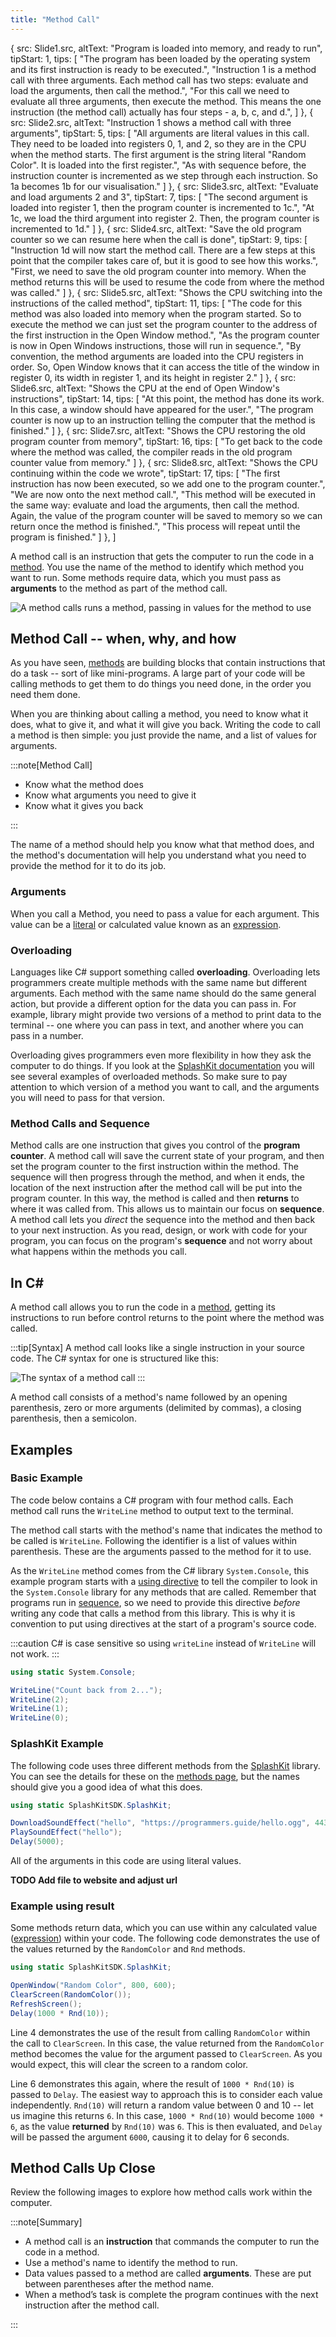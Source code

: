 ```yaml
---
title: "Method Call"
---
```


  {
    src: Slide1.src,
    altText: "Program is loaded into memory, and ready to run",
    tipStart: 1,
    tips: [
      "The program has been loaded by the operating system and its first instruction is ready to be executed.",
      "Instruction 1 is a method call with three arguments. Each method call has two steps: evaluate and load the arguments, then call the method.",
      "For this call we need to evaluate all three arguments, then execute the method. This means the one instruction (the method call) actually has four steps - a, b, c, and d.",
    ]
  },
  {
    src: Slide2.src,
    altText: "Instruction 1 shows a method call with three arguments",
    tipStart: 5,
    tips: [
      "All arguments are literal values in this call. They need to be loaded into registers 0, 1, and 2, so they are in the CPU when the method starts. The first argument is the string literal \"Random Color\". It is loaded into the first register.",
      "As with sequence before, the instruction counter is incremented as we step through each instruction. So 1a becomes 1b for our visualisation."
    ]
  },
  {
    src: Slide3.src,
    altText: "Evaluate and load arguments 2 and 3",
    tipStart: 7,
    tips: [
      "The second argument is loaded into register 1, then the program counter is incremented to 1c.",
      "At 1c, we load the third argument into register 2. Then, the program counter is incremented to 1d."
    ]
  },
  {
    src: Slide4.src,
    altText: "Save the old program counter so we can resume here when the call is done",
    tipStart: 9,
    tips: [
      "Instruction 1d will now start the method call. There are a few steps at this point that the compiler takes care of, but it is good to see how this works.",
      "First, we need to save the old program counter into memory. When the method returns this will be used to resume the code from where the method was called."
    ]
  },
  {
    src: Slide5.src,
    altText: "Shows the CPU switching into the instructions of the called method",
    tipStart: 11,
    tips: [
      "The code for this method was also loaded into memory when the program started. So to execute the method we can just set the program counter to the address of the first instruction in the Open Window method.",
      "As the program counter is now in Open Windows instructions, those will run in sequence.",
      "By convention, the method arguments are loaded into the CPU registers in order. So, Open Window knows that it can access the title of the window in register 0, its width in register 1, and its height in register 2."
    ]
  },
  {
    src: Slide6.src,
    altText: "Shows the CPU at the end of Open Window's instructions",
    tipStart: 14,
    tips: [
      "At this point, the method has done its work. In this case, a window should have appeared for the user.",
      "The program counter is now up to an instruction telling the computer that the method is finished."
    ]
  },
  {
    src: Slide7.src,
    altText: "Shows the CPU restoring the old program counter from memory",
    tipStart: 16,
    tips: [
      "To get back to the code where the method was called, the compiler reads in the old program counter value from memory."
    ]
  },
  {
    src: Slide8.src,
    altText: "Shows the CPU continuing within the code we wrote",
    tipStart: 17,
    tips: [
      "The first instruction has now been executed, so we add one to the program counter.",
      "We are now onto the next method call.",
      "This method will be executed in the same way: evaluate and load the arguments, then call the method. Again, the value of the program counter will be saved to memory so we can return once the method is finished.",
      "This process will repeat until the program is finished."
    ]
  },
]

A method call is an instruction that gets the computer to run the code in a [method](../02-method). You use the name of the method to identify which method you want to run. Some methods require data, which you must pass as **arguments** to the method as part of the method call.

![A method calls runs a method, passing in values for the method to use](./images/method-call-concept.png "A method calls runs a method, passing in values for the method to use")

## Method Call -- when, why, and how

As you have seen, [methods](../03-method) are building blocks that contain instructions that do a task -- sort of like mini-programs. A large part of your code will be calling methods to get them to do things you need done, in the order you need them done.

When you are thinking about calling a method, you need to know what it does, what to give it, and what it will give you back. Writing the code to call a method is then simple: you just provide the name, and a list of values for arguments.

:::note[Method Call]

- Know what the method does
- Know what arguments you need to give it
- Know what it gives you back

:::

The name of a method should help you know what that method does, and the method's documentation will help you understand what you need to provide the method for it to do its job.

### Arguments

When you call a Method, you need to pass a value for each argument. This value can be a [literal](../05-literal) or calculated value known as an [expression](../04-expression).

### Overloading

Languages like C# support something called **overloading**. Overloading lets programmers create multiple methods with the same name but different arguments. Each method with the same name should do the same general action, but provide a different option for the data you can pass in. For example, library might provide two versions of a method to print data to the terminal -- one where you can pass in text, and another where you can pass in a number.

Overloading gives programmers even more flexibility in how they ask the computer to do things. If you look at the [SplashKit documentation](https://splashkit.io/api/) you will see several examples of overloaded methods. So make sure to pay attention to which version of a method you want to call, and the arguments you will need to pass for that version.

### Method Calls and Sequence

Method calls are one instruction that gives you control of the **program counter**. A method call will save the current state of your program, and then set the program counter to the first instruction within the method. The sequence will then progress through the method, and when it ends, the location of the next instruction after the method call will be put into the program counter. In this way, the method is called and then **returns** to where it was called from. This allows us to maintain our focus on **sequence**. A method call lets you *direct* the sequence into the method and then back to your next instruction. As you read, design, or work with code for your program, you can focus on the program's **sequence** and not worry about what happens within the methods you call.

## In C#

A method call allows you to run the code in a [method](../02-method), getting its instructions to run before control returns to the point where the method was called.

:::tip[Syntax]
A method call looks like a single instruction in your source code.
The C# syntax for one is structured like this:

![The syntax of a method call](./images/method-call.png "The syntax of a method call")
:::

A method call consists of a method's name followed by an opening parenthesis, zero or more arguments (delimited by commas), a closing parenthesis, then a semicolon.

## Examples

### Basic Example

The code below contains a C# program with four method calls. Each method call runs the `WriteLine` method to output text to the terminal.

The method call starts with the method's name that indicates the method to be called is `WriteLine`.
Following the identifier is a list of values within parenthesis.
These are the arguments passed to the method for it to use.

As the `WriteLine` method comes from the C# library `System.Console`, this example program starts with a [using directive](../00-program/#in-c) to tell the compiler to look in the `System.Console` library for any methods that are called.
Remember that programs run in [sequence](../01-sequence.mdx), so we need to provide this directive *before* writing any code that calls a method from this library.
This is why it is convention to put using directives at the start of a program's source code.

:::caution
C# is case sensitive so using `writeLine` instead of `WriteLine` will not work.
:::

```csharp
using static System.Console;

WriteLine("Count back from 2...");
WriteLine(2);
WriteLine(1);
WriteLine(0);
```

### SplashKit Example

The following code uses three different methods from the [SplashKit](https://splashkit.io) library. You can see the details for these on the [methods page](../02-method#examples), but the names should give you a good idea of what this does.

```csharp
using static SplashKitSDK.SplashKit;

DownloadSoundEffect("hello", "https://programmers.guide/hello.ogg", 443);
PlaySoundEffect("hello");
Delay(5000);
```

All of the arguments in this code are using literal values.

**TODO Add file to website and adjust url**

### Example using result

Some methods return data, which you can use within any calculated value ([expression](../04-expression)) within your code. The following code demonstrates the use of the values returned by the `RandomColor` and `Rnd` methods.

```csharp
using static SplashKitSDK.SplashKit;

OpenWindow("Random Color", 800, 600);
ClearScreen(RandomColor());
RefreshScreen();
Delay(1000 * Rnd(10));
```

Line 4 demonstrates the use of the result from calling `RandomColor` within the call to `ClearScreen`. In this case, the value returned from the `RandomColor` method becomes the value for the argument passed to `ClearScreen`. As you would expect, this will clear the screen to a random color.

Line 6 demonstrates this again, where the result of `1000 * Rnd(10)` is passed to `Delay`. The easiest way to approach this is to consider each value independently. `Rnd(10)` will return a random value between 0 and 10 -- let us imagine this returns `6`. In this case, `1000 * Rnd(10)` would become `1000 * 6`, as the value **returned** by `Rnd(10)` was `6`. This is then evaluated, and `Delay` will be passed the argument `6000`, causing it to delay for 6 seconds.

## Method Calls Up Close

Review the following images to explore how method calls work within the computer.

<MySwiper client:only height="" images={sliderImages}></MySwiper>

:::note[Summary]

- A method call is an **instruction** that commands the computer to run the code in a method.
- Use a method's name to identify the method to run.
- Data values passed to a method are called **arguments**. These are put between parentheses after the method name.
- When a method’s task is complete the program continues with the next instruction after the method call.

:::
